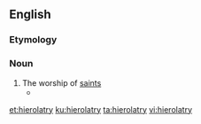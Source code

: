 ==English==

===Etymology===
{{confix|hiero|latry|lang=en}}

===Noun===
{{en-noun|-}}

# The worship of [[saint]]s
#* {{quote-text|year=1853|author=Samuel Taylor Coleridge|title=[http://books.google.com/books?id=VNw3ui4f7K0C&pg=RA2-PA825&dq=hierolatry&ei=5KjRRp71A4SipgLwquTyCw The Complete Works of Samuel Taylor Coleridge]|page=825|passage=Luther's obstinate adherence to the ubiquity the Body of Christ and his or rather its real presence in and with the bread was a sad furtherance to the advocates of Popish idolatry and '''hierolatry'''.}}

[[et:hierolatry]]
[[ku:hierolatry]]
[[ta:hierolatry]]
[[vi:hierolatry]]